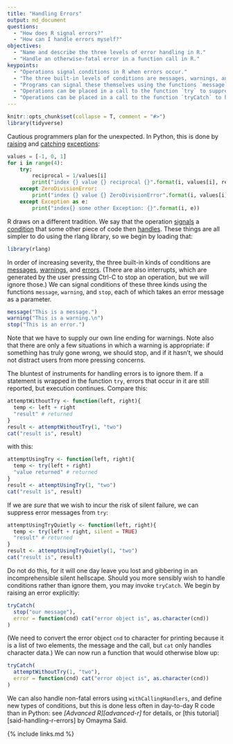 ```yaml
---
title: "Handling Errors"
output: md_document
questions:
  - "How does R signal errors?"
  - "How can I handle errors myself?"
objectives:
  - "Name and describe the three levels of error handling in R."
  - "Handle an otherwise-fatal error in a function call in R."
keypoints:
  - "Operations signal conditions in R when errors occur."
  - "The three built-in levels of conditions are messages, warnings, and errors."
  - "Programs can signal these themselves using the functions `message`, `warning`, and `stop`."
  - "Operations can be placed in a call to the function `try` to suppress errors, but this is a bad idea."
  - "Operations can be placed in a call to the function `tryCatch` to handle errors."
---
```


```r
knitr::opts_chunk$set(collapse = T, comment = "#>")
library(tidyverse)
```

Cautious programmers plan for the unexpected.
In Python,
this is done by [raising](../glossary/#raise-exception) and [catching](../glossary/#catch-exception) [exceptions](../glossary/#exception):

```python
values = [-1, 0, 1]
for i in range(4):
    try:
        reciprocal = 1/values[i]
        print("index {} value {} reciprocal {}".format(i, values[i], reciprocal))
    except ZeroDivisionError:
        print("index {} value {} ZeroDivisionError".format(i, values[i]))
    except Exception as e:
        print("index{} some other Exception: {}".format(i, e))
```

R draws on a different tradition.
We say that the operation [signals](../glossary/#signal-condition) a [condition](../glossary/#condition)
that some other piece of code then [handles](../glossary/#signal-handle).
These things are all simpler to do using the rlang library,
so we begin by loading that:

```r
library(rlang)
```

In order of increasing severity,
the three built-in kinds of conditions are [messages](../glossary/#message), [warnings](../glossary/#warning), and [errors](../glossary/#error).
(There are also interrupts, which are generated by the user pressing Ctrl-C to stop an operation, but we will ignore those.)
We can signal conditions of these three kinds using the functions `message`, `warning`, and `stop`,
each of which takes an error message as a parameter.

```r
message("This is a message.")
warning("This is a warning.\n")
stop("This is an error.")
```

Note that we have to supply our own line ending for warnings.
Note also that there are only a few situations in which a warning is appropriate:
if something has truly gone wrong,
we should stop,
and if it hasn't,
we should not distract users from more pressing concerns.

The bluntest of instruments for handling errors is to ignore them.
If a statement is wrapped in the function `try`,
errors that occur in it are still reported,
but execution continues.
Compare this:

```r
attemptWithoutTry <- function(left, right){
  temp <- left + right
  "result" # returned
}
result <- attemptWithoutTry(1, "two")
cat("result is", result)
```

with this:

```r
attemptUsingTry <- function(left, right){
  temp <- try(left + right)
  "value returned" # returned
}
result <- attemptUsingTry(1, "two")
cat("result is", result)
```

If we are *sure* that we wish to incur the risk of silent failure,
we can suppress error messages from `try`:

```r
attemptUsingTryQuietly <- function(left, right){
  temp <- try(left + right, silent = TRUE)
  "result" # returned
}
result <- attemptUsingTryQuietly(1, "two")
cat("result is", result)
```

Do not do this,
for it will one day leave you lost and gibbering in an incomprehensible silent hellscape.
Should you more sensibly wish to handle conditions rather than ignore them,
you may invoke `tryCatch`.
We begin by raising an error explicitly:

```r
tryCatch(
  stop("our message"),
  error = function(cnd) cat("error object is", as.character(cnd))
)
```

(We need to convert the error object `cnd` to character for printing because it is a list of two elements,
the message and the call,
but `cat` only handles character data.)
We can now run a function that would otherwise blow up:

```r
tryCatch(
  attemptWithoutTry(1, "two"),
  error = function(cnd) cat("error object is", as.character(cnd))
)
```

We can also handle non-fatal errors using `withCallingHandlers`,
and define new types of conditions,
but this is done less often in day-to-day R code than in Python:
see *[Advanced R][advanced-r]* for details,
or [this tutorial][said-handling-r-errors] by Omayma Said.

{% include links.md %}
